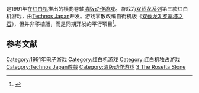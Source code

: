 {{NoteTA
| G1=Games
}}
{{Infobox VG
| title = 双截龙III 罗塞塔之石
| japanese = ダブルドラゴンIII ザ・ロゼッタストーン
| english = Double Dragon III: The Sacred Stone
| image =
| caption =
| genre = [[清版动作游戏|清版动作]]
| developer = [[Technōs_Japan|Technōs Japan]]
| publisher = {{vgr|JP|[[Technōs_Japan|Technōs Japan]]|NA|[[Acclaim_Entertainment|Acclaim Entertainment]]}}
| distributor = {{vgr|EU|[[万代|万代]]|AU|Metro}}
| director = [[岸本良久|岸本良久]]
| designer = 岸本良久
| series = [[双截龙系列|双截龙系列]]
| released = {{vgr|JP|1991年2月22日|NA|19912月|EU|1991年|AU|1994年}}
| modes = [[单人电子游戏|单人]]、[[多人电子游戏|多人]]
| platforms = [[红白机|红白机]]
}}

{{Vgname|双截龙III 罗塞塔之石|ja=ダブルドラゴンIII ザ・ロゼッタストーン|en=Double Dragon III: The Sacred Stone|diff=yes}}是1991年在[[红白机|红白机]]推出的横向卷轴[[清版动作游戏|清版动作游戏]]。游戏为[[双截龙系列|双截龙系列]]第三款红白机游戏，由[[Technos_Japan|Technos Japan]]开发。游戏零散改编自街机版《[[双截龙3_罗塞塔之石|双截龙3 罗塞塔之石]]》，但并非移植版，而是同期开发的平行项目<ref name="urabanashi">{{cite web|url=http://star.ap.teacup.com/kunio/|title=Inside stories by Yoshihisa Kishimoto|language=ja|accessdate=2015-06-22|archive-date=2015-06-22|archive-url=https://web.archive.org/web/20150622201649/http://star.ap.teacup.com/kunio/|dead-url=no}}</ref>。

== 参考文献 ==
{{Reflist}}

{{双截龙系列}}

{{DEFAULTSORT:Double Dragon 3 The Sacred Stone}}
[[Category:1991年电子游戏|Category:1991年电子游戏]]
[[Category:红白机游戏|Category:红白机游戏]]
[[Category:红白机独占游戏|Category:红白机独占游戏]]
[[Category:Technōs_Japan遊戲|Category:Technōs Japan遊戲]]
[[Category:清版动作游戏|Category:清版动作游戏]]
[[Category:雙截龍系列|3 The Rosetta Stone]]

{{beatemup-videogame-stub}}